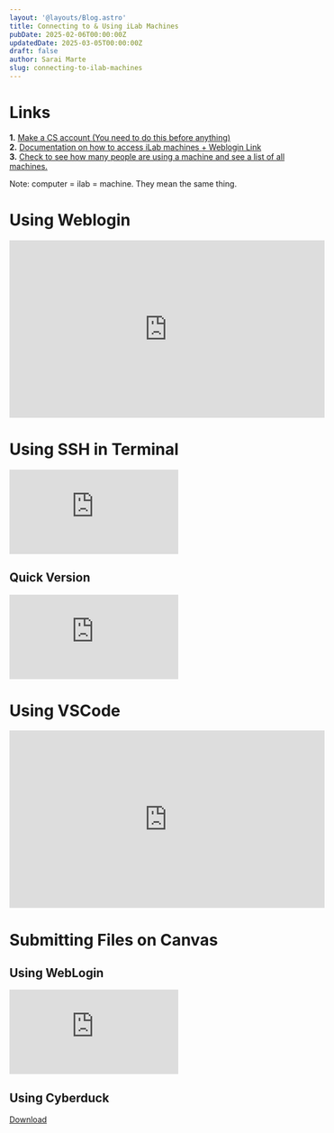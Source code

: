 ```yaml
---
layout: '@layouts/Blog.astro'
title: Connecting to & Using iLab Machines
pubDate: 2025-02-06T00:00:00Z 
updatedDate: 2025-03-05T00:00:00Z
draft: false
author: Sarai Marte
slug: connecting-to-ilab-machines
---
```



# Links 

**1.** <a href = "https://services.cs.rutgers.edu/accounts/">Make a CS account (You need to do this before anything) </a>    
**2.** <a href = "https://resources.cs.rutgers.edu/docs/using-cs-weblogin-to-access-ilab-machines/">Documentation on how to access iLab machines + Weblogin Link</a>  
**3.** <a href = "https://report.cs.rutgers.edu/nagiosnotes/iLab-machines.html">Check to see how many people are using a machine and see a list of all machines.</a>  

Note: computer = ilab = machine. They mean the same thing. 

# Using Weblogin 

<iframe width="560" height="315" src="https://www.youtube.com/embed/QpkQ71KG6nM?si=XMmYDH3VTfHOSzTI&amp;start=235" title="YouTube video player" frameborder="0" allow="accelerometer; autoplay; clipboard-write; encrypted-media; gyroscope; picture-in-picture; web-share" referrerpolicy="strict-origin-when-cross-origin" allowfullscreen></iframe>

# Using SSH in Terminal

<iframe src="https://www.youtube.com/embed/QpkQ71KG6nM?si=ChDg5Lvfi8_a6BtL&amp;start=553" title="YouTube video player" frameborder="0" allow="accelerometer; autoplay; clipboard-write; encrypted-media; gyroscope; picture-in-picture; web-share" referrerpolicy="strict-origin-when-cross-origin" allowfullscreen></iframe>

## Quick Version 

<iframe src="https://www.youtube.com/embed/K-JVLy78qZ0?si=NC4uTExprYX-3k88&amp;start=5" title="YouTube video player" frameborder="0" allow="accelerometer; autoplay; clipboard-write; encrypted-media; gyroscope; picture-in-picture; web-share" referrerpolicy="strict-origin-when-cross-origin" allowfullscreen></iframe>

# Using VSCode

<iframe width="560" height="315" src="https://www.youtube.com/embed/QpkQ71KG6nM?si=dGSYR0ZUeSqnDXA0&amp;start=818" title="YouTube video player" frameborder="0" allow="accelerometer; autoplay; clipboard-write; encrypted-media; gyroscope; picture-in-picture; web-share" referrerpolicy="strict-origin-when-cross-origin" allowfullscreen></iframe>

# Submitting Files on Canvas 

## Using WebLogin 

<iframe src="https://www.youtube.com/embed/6nMVD0fJ054?si=Z7VFhWjjzxdQ4KOB&amp;start=5" title="YouTube video player" frameborder="0" allow="accelerometer; autoplay; clipboard-write; encrypted-media; gyroscope; picture-in-picture; web-share" referrerpolicy="strict-origin-when-cross-origin" allowfullscreen></iframe>

## Using Cyberduck

<a href = "https://cyberduck.io/download/">Download</a>
